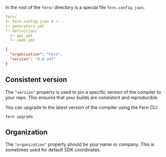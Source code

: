 In the root of the `fern/` directory is a special file `fern.config.json`.

```yaml
fern/
├─ fern.config.json # <---
├─ generators.yml
└─ definition/
  ├─ api.yml
  └─ imdb.yml
```

```json fern.config.json
{
  "organization": "fern",
  "version": "0.0.247"
}
```

## Consistent version

The `"version"` property is used to pin a specific version of the compiler to
your repo. This ensures that your builds are consistent and reproducible.

You can upgrade to the latest version of the compiler using the Fern CLI:

```
fern upgrade
```

## Organization

The `"organization"` property should be your name or company. This is sometimes used for default SDK coordinates.
